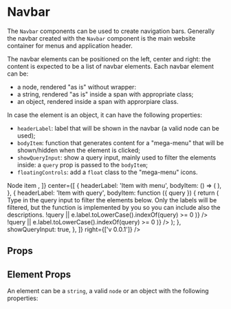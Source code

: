 


<Meta title="Components/Navbar" component={Navbar} />

# Navbar

The `Navbar` components can be used to create navigation bars.
Generally the navbar created with the `Navbar` component is the main website container for menus and application header.

The navbar elements can be positioned on the left, center and right: the content is expected to be a list of navbar elements.
Each navbar element can be:

-   a node, rendered "as is" without wrapper:
-   a string, rendered "as is" inside a span with appropriate class;
-   an object, rendered inside a span with approrpiare class.

In case the element is an object, it can have the following properties:

-   `headerLabel`: label that will be shown in the navbar (a valid node can be used);
-   `bodyItem`: function that generates content for a "mega-menu" that will be shown/hidden when the element is clicked;
-   `showQueryInput`: show a query input, mainly used to filter the elements inside: a `query` prop is passed to the `bodyItem`;
-   `floatingControls`: add a `float` class to the "mega-menu" icons.

<Canvas>
    <Story name="Default">
        <div style={{ height: 400, fontSize: '14px' }}>
            <Navbar
                stycky={false}
                left={[
                    'String item',
                    <span style={{ color: 'green' }} className="flex-center-center">
                        Node item
                    </span>,
                ]}
                center={[
                    {
                        headerLabel: 'Item with menu',
                        bodyItem: () => (
                            <Block>
                                <Lorem />
                            </Block>
                        ),
                    },
                    {
                        headerLabel: 'Item with query',
                        bodyItem: function ({ query }) {
                            return (
                                <Block>
                                    <Text>
                                        Type in the query input to filter the elements below.
                                    </Text>
                                    <Text className="color-neutral">
                                        Only the labels will be filtered, but the function is
                                        implemented by you so you can include also the descriptions.
                                    </Text>
                                    <Row style={{ marginTop: 20 }}>
                                        <Col>
                                            <NavbarMenu
                                                title="Menu on the left"
                                                entries={[
                                                    { label: 'Entry 1' },
                                                    {
                                                        label: 'Second entry',
                                                        description:
                                                            'This also has a description, helpful to get more context',
                                                    },
                                                    { label: 'Second Third one' },
                                                ].filter(
                                                    (e) =>
                                                        !query ||
                                                        e.label.toLowerCase().indexOf(query) >= 0
                                                )}
                                            />
                                        </Col>
                                        <Col>
                                            <NavbarMenu
                                                title="Menu on the right"
                                                entries={[
                                                    { label: 'Another menu' },
                                                    { label: 'This one is on the right' },
                                                    { label: 'Or below if the page is short' },
                                                ].filter(
                                                    (e) =>
                                                        !query ||
                                                        e.label.toLowerCase().indexOf(query) >= 0
                                                )}
                                            />
                                        </Col>
                                    </Row>
                                </Block>
                            );
                        },
                        showQueryInput: true,
                    },
                ]}
                right={['v 0.0.1']}
            />
        </div>
    </Story>
</Canvas>

## Props

<ArgsTable of={Navbar} />

## Element Props

An element can be a `string`, a valid `node` or an object with the following properties:

<ArgsTable of={Element} />
